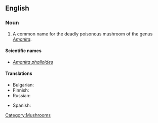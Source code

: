 ==English==

===Noun===
{{wikipedia|Amanita phalloides}}
{{en-noun|sg=[[death]] [[cap]]}}

# A common name for the deadly poisonous mushroom of the genus ''[[Amanita]]''.

====Scientific names====
* ''[[Amanita phalloides]]''

====Translations====
{{trans-top|''Amanita phalloides''}}
* Bulgarian: {{t|bg|зелена мухоморка|sc=Cyrl}}
* Finnish: {{t-|fi|kavalakärpässieni}}
* Russian: {{t|ru|бледная поганка|f|tr=bl'édnaja pogánka|sc=Cyrl}}
{{trans-mid}}
* Spanish: {{t|es|oronja verde|f}}
{{trans-bottom}}

[[Category:Mushrooms]]
